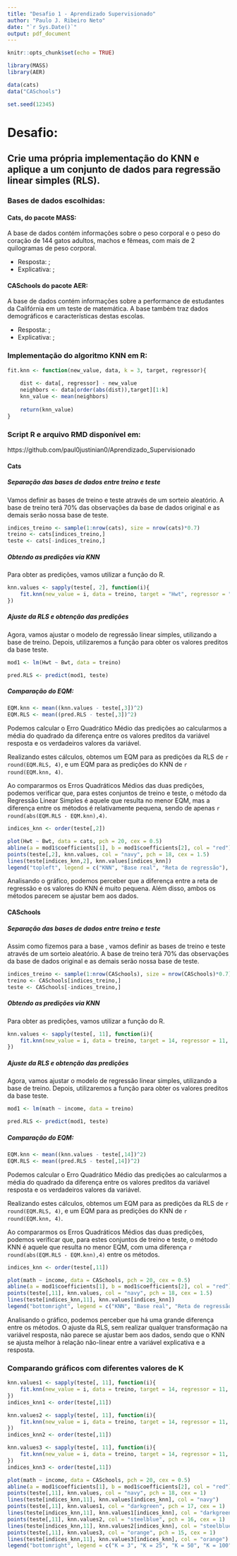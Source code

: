 ```yaml
---
title: "Desafio 1 - Aprendizado Supervisionado"
author: "Paulo J. Ribeiro Neto"
date: "`r Sys.Date()`"
output: pdf_document
---
```


```r
knitr::opts_chunk$set(echo = TRUE)

library(MASS)
library(AER)

data(cats)
data("CASchools")

set.seed(12345)
```

# Desafio:
## Crie uma própria implementação do KNN e aplique a um conjunto de dados para regressão linear simples (RLS).

### Bases de dados escolhidas:

#### Cats, do pacote MASS:

A base de dados \textit{Cats} contém informações sobre o peso corporal e o peso do coração de 144 gatos adultos, machos e fêmeas, com mais de 2 quilogramas de peso corporal.

- Resposta: \textit{Hwt};
- Explicativa: \textit{Bwt};

#### CASchools do pacote AER:

A base de dados \textit{CASchools} contém informações sobre a performance de estudantes da Califórnia em um teste de matemática. A base também traz dados demográficos e características destas escolas.

- Resposta: \textit{math};
- Explicativa: \textit{income};

### Implementação do algoritmo KNN em R:

```r
fit.knn <- function(new_value, data, k = 3, target, regressor){
    
    dist <- data[, regressor] - new_value
    neighbors <- data[order(abs(dist)),target][1:k]
    knn_value <- mean(neighbors)
    
    return(knn_value)
}
```

### Script R e arquivo RMD disponível em:
https://github.com/paul0justinian0/Aprendizado_Supervisionado

\newpage

#### Cats

##### Separação das bases de dados entre treino e teste

Vamos definir as bases de treino e teste através de um sorteio aleatório. A base de treino terá 70% das observações da base de dados original e as demais serão nossa base de teste.

```r
indices_treino <- sample(1:nrow(cats), size = nrow(cats)*0.7)
treino <- cats[indices_treino,]
teste <- cats[-indices_treino,]
```

##### Obtendo as predições via KNN

Para obter as predições, vamos utilizar a função \textit{sapply} do R.

```r
knn.values <- sapply(teste[, 2], function(i){
    fit.knn(new_value = i, data = treino, target = "Hwt", regressor = "Bwt", k = 20)
})
```

##### Ajuste da RLS e obtenção das predições

Agora, vamos ajustar o modelo de regressão linear simples, utilizando a base de treino. Depois, utilizaremos a função \textit{predict} para obter os valores preditos da base teste.

```r
mod1 <- lm(Hwt ~ Bwt, data = treino)

pred.RLS <- predict(mod1, teste)
```

##### Comparação do EQM:

```r
EQM.knn <- mean((knn.values - teste[,3])^2)
EQM.RLS <- mean((pred.RLS - teste[,3])^2)
```

Podemos calcular o Erro Quadrático Médio das predições ao calcularmos a média do quadrado da diferença entre os valores preditos da variável resposta e os verdadeiros valores da variável.

Realizando estes cálculos, obtemos um EQM para as predições da RLS de `r round(EQM.RLS, 4)`, e um EQM para as predições do KNN de `r round(EQM.knn, 4)`.

Ao compararmos os Erros Quadráticos Médios das duas predições, podemos verificar que, para estes conjuntos de treino e teste, o método da Regressão Linear Simples é aquele que resulta no menor EQM, mas a diferença entre os métodos é relativamente pequena, sendo de apenas `r round(abs(EQM.RLS - EQM.knn),4)`.

```r
indices_knn <- order(teste[,2])

plot(Hwt ~ Bwt, data = cats, pch = 20, cex = 0.5)
abline(a = mod1$coefficients[1], b = mod1$coefficients[2], col = "red")
points(teste[,2], knn.values, col = "navy", pch = 18, cex = 1.5)
lines(teste[indices_knn,2], knn.values[indices_knn])
legend("topleft", legend = c("KNN", "Base real", "Reta de regressão"), pch = c(18, 20, 4), col = c("navy", "black", "red"))
```

Analisando o gráfico, podemos perceber que a diferença entre a reta de regressão e os valores do KNN é muito pequena. Além disso, ambos os métodos parecem se ajustar bem aos dados.

#### CASchools

##### Separação das bases de dados entre treino e teste

Assim como fizemos para a base \textit{cats}, vamos definir as bases de treino e teste através de um sorteio aleatório. A base de treino terá 70% das observações da base de dados original e as demais serão nossa base de teste.

```r
indices_treino <- sample(1:nrow(CASchools), size = nrow(CASchools)*0.7)
treino <- CASchools[indices_treino,]
teste <- CASchools[-indices_treino,]
```

##### Obtendo as predições via KNN

Para obter as predições, vamos utilizar a função \textit{sapply} do R.

```r
knn.values <- sapply(teste[, 11], function(i){
    fit.knn(new_value = i, data = treino, target = 14, regressor = 11, k = 25)
})
```

##### Ajuste da RLS e obtenção das predições

Agora, vamos ajustar o modelo de regressão linear simples, utilizando a base de treino. Depois, utilizaremos a função \textit{predict} para obter os valores preditos da base teste.

```r
mod1 <- lm(math ~ income, data = treino)

pred.RLS <- predict(mod1, teste)
```

##### Comparação do EQM:

```r
EQM.knn <- mean((knn.values - teste[,14])^2)
EQM.RLS <- mean((pred.RLS - teste[,14])^2)
```

Podemos calcular o Erro Quadrático Médio das predições ao calcularmos a média do quadrado da diferença entre os valores preditos da variável resposta e os verdadeiros valores da variável.

Realizando estes cálculos, obtemos um EQM para as predições da RLS de `r round(EQM.RLS, 4)`, e um EQM para as predições do KNN de `r round(EQM.knn, 4)`.

Ao compararmos os Erros Quadráticos Médios das duas predições, podemos verificar que, para estes conjuntos de treino e teste, o método KNN é aquele que resulta no menor EQM, com uma diferença `r round(abs(EQM.RLS - EQM.knn),4)` entre os métodos.

```r
indices_knn <- order(teste[,11])

plot(math ~ income, data = CASchools, pch = 20, cex = 0.5)
abline(a = mod1$coefficients[1], b = mod1$coefficients[2], col = "red")
points(teste[,11], knn.values, col = "navy", pch = 18, cex = 1.5)
lines(teste[indices_knn,11], knn.values[indices_knn])
legend("bottomright", legend = c("KNN", "Base real", "Reta de regressão"), pch = c(18, 20, 4), col = c("navy", "black", "red"))
```

Analisando o gráfico, podemos perceber que há uma grande diferença entre os métodos. O ajuste da RLS, sem realizar qualquer transformação na variável resposta, não parece se ajustar bem aos dados, sendo que o KNN se ajusta melhor à relação não-linear entre a variável explicativa e a resposta.

\newpage

### Comparando gráficos com diferentes valores de K

```r
knn.values1 <- sapply(teste[, 11], function(i){
    fit.knn(new_value = i, data = treino, target = 14, regressor = 11, k = 3)
})
indices_knn1 <- order(teste[,11])

knn.values2 <- sapply(teste[, 11], function(i){
    fit.knn(new_value = i, data = treino, target = 14, regressor = 11, k = 50)
})
indices_knn2 <- order(teste[,11])

knn.values3 <- sapply(teste[, 11], function(i){
    fit.knn(new_value = i, data = treino, target = 14, regressor = 11, k = 100)
})
indices_knn3 <- order(teste[,11])

plot(math ~ income, data = CASchools, pch = 20, cex = 0.5)
abline(a = mod1$coefficients[1], b = mod1$coefficients[2], col = "red")
points(teste[,11], knn.values, col = "navy", pch = 18, cex = 1)
lines(teste[indices_knn,11], knn.values[indices_knn], col = "navy")
points(teste[,11], knn.values1, col = "darkgreen", pch = 17, cex = 1)
lines(teste[indices_knn,11], knn.values1[indices_knn], col = "darkgreen")
points(teste[,11], knn.values2, col = "steelblue", pch = 16, cex = 1)
lines(teste[indices_knn,11], knn.values2[indices_knn], col = "steelblue")
points(teste[,11], knn.values3, col = "orange", pch = 15, cex = 1)
lines(teste[indices_knn,11], knn.values3[indices_knn], col = "orange")
legend("bottomright", legend = c("K = 3", "K = 25", "K = 50", "K = 100"), pch = c(18, 17, 16, 15), col = c("darkgreen", "navy", "steelblue", "orange"))
```